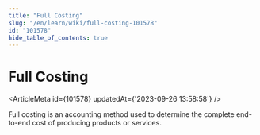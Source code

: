 ```yaml
---
title: "Full Costing"
slug: "/en/learn/wiki/full-costing-101578"
id: "101578"
hide_table_of_contents: true
---
```



# Full Costing

<ArticleMeta id={101578} updatedAt={'2023-09-26 13:58:58'} />
<div className='border-solid border-b border-t-0 my-4 border-[var(--ifm-color-gray-300)]' />

Full costing is an accounting method used to determine the complete end-to-end cost of producing products or services.
